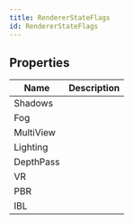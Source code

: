 ```yaml
---
title: RendererStateFlags
id: RendererStateFlags
---
```


## Properties

| Name | Description |
| - | - |
| Shadows |  |
| Fog |  |
| MultiView |  |
| Lighting |  |
| DepthPass |  |
| VR |  |
| PBR |  |
| IBL |  |
